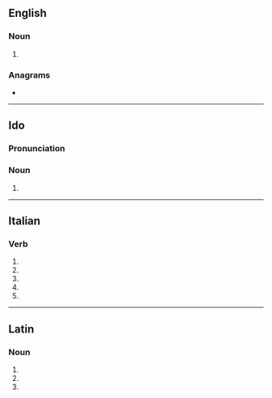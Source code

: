 ==English==

===Noun===
{{head|en|noun form}}

# {{plural of|en|silurus}}

===Anagrams===
* {{anagrams|en|a=iilrsu|surili}}

----

==Ido==

===Pronunciation===
{{io-IPA}}

===Noun===
{{head|io|noun form}}

# {{plural of|io|siluro}}

----

==Italian==

===Verb===
{{head|it|verb form}}

# {{inflection of|it|silurare||2|s|pres|indc}}
# {{inflection of|it|silurare||1|s|pres|subj}}
# {{inflection of|it|silurare||2|s|pres|subj}}
# {{inflection of|it|silurare||3|s|pres|subj}}
# {{inflection of|it|silurare||3|s|impr}}

----

==Latin==

===Noun===
{{la-noun-form|silūrī}}

# {{inflection of|la|silūrus||nom|p}}
# {{inflection of|la|silūrus||gen|s}}
# {{inflection of|la|silūrus||voc|p}}